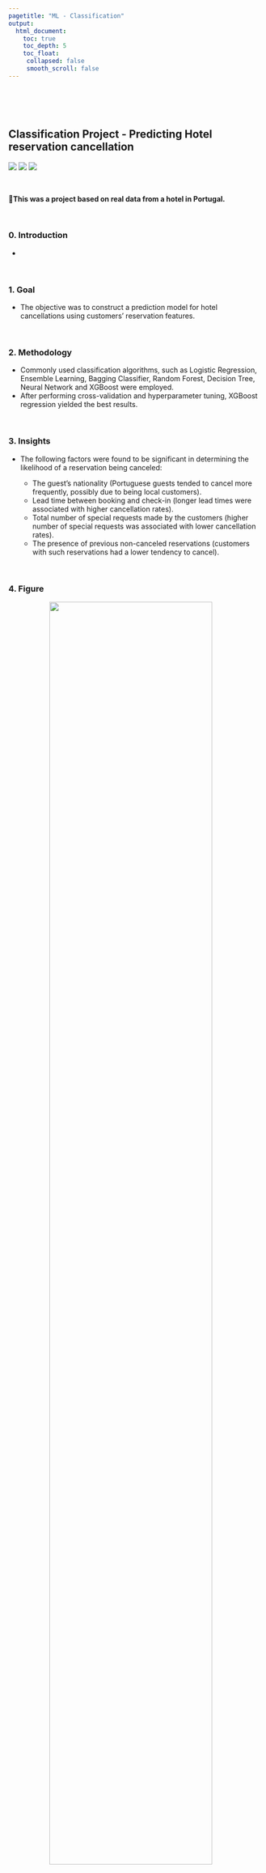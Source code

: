 ```yaml
---
pagetitle: "ML - Classification"
output:
  html_document:
    toc: true
    toc_depth: 5
    toc_float:
     collapsed: false
     smooth_scroll: false
---
```


<link rel="stylesheet" href="styles.css" type="text/css">
<link rel="stylesheet" href="site_libs/academicons-1.9.1/css/academicons.min.css"/>

<br><br><br>

## **Classification Project - Predicting Hotel reservation cancellation**

![](https://img.shields.io/badge/Using-Python-blue)
![](https://img.shields.io/badge/-LASSO-red)
![](https://img.shields.io/badge/-XGBoost-success)

<br>

🚨**This was a project based on real data from a hotel in Portugal.**

<br>

### 0. Introduction
 + 

<br>

### 1. Goal
 + The objective was to construct a prediction model for hotel cancellations using customers' reservation features.

<br>

### 2. Methodology
  
  + Commonly used classification algorithms, such as Logistic Regression, Ensemble Learning, Bagging Classifier, Random Forest, Decision Tree, Neural Network and XGBoost were employed.
  + After performing cross-validation and hyperparameter tuning, XGBoost regression yielded the best results.

<br>

### 3. Insights

  + The following factors were found to be significant in determining the likelihood of a reservation being canceled:

      + The guest's nationality (Portuguese guests tended to cancel more frequently, possibly due to being local customers).
      + Lead time between booking and check-in (longer lead times were associated with higher cancellation rates).
      + Total number of special requests made by the customers (higher number of special requests was associated with lower cancellation rates).
      + The presence of previous non-canceled reservations (customers with such reservations had a lower tendency to cancel).
  


  
<br>

### 4. Figure

<p align="center">
<img src="images/hotel_XGB_feature_importance.png" style="width:80%; border:0px solid; margin-right: 20px" align="center">
<p align="center">
[Fig. XGB Classification features by importance]
</p>

<br>
<img src="images/Classification ROC.png" style="width:80%; border:0px solid; margin-right: 20px" align="center">


</p>

<br><br>

### 5. Code

Please click [HERE](https://colab.research.google.com/drive/12Al9qU7wCRgvVZj5hZZ6AK8DbR-8LtIf?usp=sharing) for the analysis report and code.

<br>


